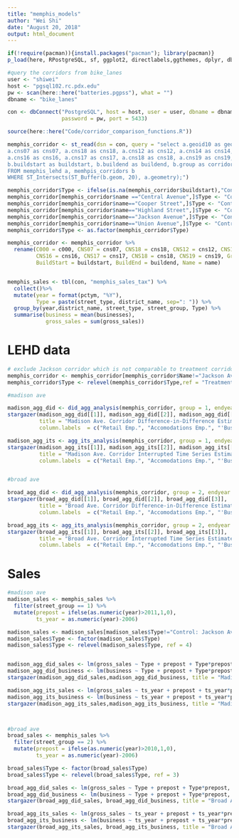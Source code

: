 ```yaml
---
title: "memphis_models"
author: "Wei Shi"
date: "August 20, 2018"
output: html_document
---
```


```r
if(!require(pacman)){install.packages("pacman"); library(pacman)}
p_load(here, RPostgreSQL, sf, ggplot2, directlabels,ggthemes, dplyr, dbplyr, stargazer,cowplot)

#query the corridors from bike_lanes
user <- "shiwei"
host <- "pgsql102.rc.pdx.edu"
pw <- scan(here::here("batteries.pgpss"), what = "")
dbname <- "bike_lanes"

con <- dbConnect("PostgreSQL", host = host, user = user, dbname = dbname, 
                 password = pw, port = 5433)

source(here::here("Code/corridor_comparison_functions.R"))

memphis_corridor <- st_read(dsn = con, query = "select a.geoid10 as geoid, a.c000 as c000,
a.cns07 as cns07, a.cns18 as cns18, a.cns12 as cns12, a.cns14 as cns14, a.cns15 as cns15, 
a.cns16 as cns16, a.cns17 as cns17, a.cns18 as cns18, a.cns19 as cns19, b.name as Name, 
b.buildstart as buildstart, b.buildend as buildend, b.group as corridor_group, a.year as year, a.geometry
FROM memphis_lehd a, memhpis_corridors b
WHERE ST_Intersects(ST_Buffer(b.geom, 20), a.geometry);")

memphis_corridor$Type <- ifelse(is.na(memphis_corridor$buildstart),"Control", "Treatment")
memphis_corridor[memphis_corridor$name =="Central Avenue",]$Type <- "Control: Central"
memphis_corridor[memphis_corridor$name=="Cooper Street",]$Type <- "Control: Cooper"
memphis_corridor[memphis_corridor$name=="Highland Street",]$Type <- "Control: Highland"
memphis_corridor[memphis_corridor$name=="Jackson Avenue",]$Type <- "Control: Jackson"
memphis_corridor[memphis_corridor$name=="Union Avenue",]$Type <- "Control: Union"
memphis_corridor$Type <- as.factor(memphis_corridor$Type)

memphis_corridor <- memphis_corridor %>%
  rename(C000 = c000, CNS07 = cns07, CNS18 = cns18, CNS12 = cns12, CNS14 = cns14, CNS15 = cns15,
         CNS16 = cns16, CNS17 = cns17, CNS18 = cns18, CNS19 = cns19, Group = corridor_group,
         BuildStart = buildstart, BuildEnd = buildend, Name = name)


memphis_sales <- tbl(con, "memphis_sales_tax") %>% 
  collect()%>% 
  mutate(year = format(pctym, "%Y"),
         Type = paste(street_type, district_name, sep=": ")) %>% 
  group_by(year,district_name, street_type, street_group, Type) %>% 
  summarise(business = mean(businesses),
            gross_sales = sum(gross_sales))
```

# LEHD data
```r
# exclude Jackson corridor which is not comparable to treatment corridor
memphis_corridor <- memphis_corridor[memphis_corridor$Name!="Jackson Avenue",]
memphis_corridor$Type <- relevel(memphis_corridor$Type,ref = "Treatment")

#madison ave

madison_agg_did <- did_agg_analysis(memphis_corridor, group = 1, endyear = 2011)
stargazer(madison_agg_did[[1]], madison_agg_did[[2]], madison_agg_did[[3]], 
          title = "Madison Ave. Corridor Difference-in-Difference Estimates", 
          column.labels  = c("Retail Emp.", "Accomodations Emp.", "'Business' Emp."), type = "html")

madison_agg_its <- agg_its_analysis(memphis_corridor, group = 1, endyear = 2011)
stargazer(madison_agg_its[[1]], madison_agg_its[[2]], madison_agg_its[[3]], 
          title = "Madison Ave. Corridor Interrupted Time Series Estimates", 
          column.labels  = c("Retail Emp.", "Accomodations Emp.", "'Business' Emp."), type = "html")


#broad ave

broad_agg_did <- did_agg_analysis(memphis_corridor, group = 2, endyear = 2010)
stargazer(broad_agg_did[[1]], broad_agg_did[[2]], broad_agg_did[[3]], 
          title = "Broad Ave. Corridor Difference-in-Difference Estimates", 
          column.labels  = c("Retail Emp.", "Accomodations Emp.", "'Business' Emp."), type = "html")

broad_agg_its <- agg_its_analysis(memphis_corridor, group = 2, endyear = 2010)
stargazer(broad_agg_its[[1]], broad_agg_its[[2]], broad_agg_its[[3]], 
          title = "Broad Ave. Corridor Interrupted Time Series Estimates", 
          column.labels  = c("Retail Emp.", "Accomodations Emp.", "'Business' Emp."), type = "html")


```


# Sales
```r

#madison ave
madison_sales <- memphis_sales %>% 
  filter(street_group == 1) %>% 
  mutate(prepost = ifelse(as.numeric(year)>2011,1,0),
         ts_year = as.numeric(year)-2006)

madison_sales <- madison_sales[madison_sales$Type!="Control: Jackson Ave",]
madison_sales$Type <- factor(madison_sales$Type)
madison_sales$Type <- relevel(madison_sales$Type, ref = 4)


madison_agg_did_sales <- lm(gross_sales ~ Type + prepost + Type*prepost, data=madison_sales)
madison_agg_did_business <- lm(business ~ Type + prepost + Type*prepost, data=madison_sales)
stargazer(madison_agg_did_sales,madison_agg_did_business, title = "Madison Ave. Corridor Difference-in-Difference Estimates", type = "html")

madison_agg_its_sales <- lm(gross_sales ~ ts_year + prepost + ts_year*prepost, data=filter(madison_sales, street_type == "Treatment"))
madison_agg_its_business <- lm(business ~ ts_year + prepost + ts_year*prepost, data=filter(madison_sales, street_type == "Treatment"))
stargazer(madison_agg_its_sales,madison_agg_its_business, title = "Madison Ave. Corridor Time Series Estimates", type = "html")



#broad ave
broad_sales <- memphis_sales %>% 
  filter(street_group == 2) %>% 
  mutate(prepost = ifelse(as.numeric(year)>2010,1,0),
         ts_year = as.numeric(year)-2006)

broad_sales$Type <- factor(broad_sales$Type)
broad_sales$Type <- relevel(broad_sales$Type, ref = 3)

broad_agg_did_sales <- lm(gross_sales ~ Type + prepost + Type*prepost, data=broad_sales)
broad_agg_did_business <- lm(business ~ Type + prepost + Type*prepost, data=broad_sales)
stargazer(broad_agg_did_sales, broad_agg_did_business, title = "Broad Ave. Corridor Difference-in-Difference Estimates", type = "html")

broad_agg_its_sales <- lm(gross_sales ~ ts_year + prepost + ts_year*prepost, data=filter(broad_sales, street_type == "Treatment"))
broad_agg_its_business <- lm(business ~ ts_year + prepost + ts_year*prepost, data=filter(broad_sales, street_type == "Treatment"))
stargazer(broad_agg_its_sales, broad_agg_its_business, title = "Broad Ave. Corridor Time Series Estimates", type = "html")


```